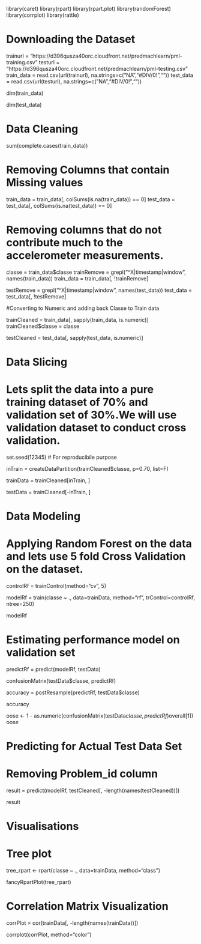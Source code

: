 
library(caret)
library(rpart)
library(rpart.plot)
library(randomForest)
library(corrplot)
library(rattle)

# Downloading the Dataset
trainurl = "https://d396qusza40orc.cloudfront.net/predmachlearn/pml-training.csv"
testurl = "https://d396qusza40orc.cloudfront.net/predmachlearn/pml-testing.csv"
train_data = read.csv(url(trainurl), na.strings=c("NA","#DIV/0!",""))
test_data = read.csv(url(testurl), na.strings=c("NA","#DIV/0!",""))

dim(train_data)

dim(test_data)

# Data Cleaning

sum(complete.cases(train_data))

# Removing Columns that contain Missing values

train_data = train_data[, colSums(is.na(train_data)) == 0] 
test_data = test_data[, colSums(is.na(test_data)) == 0]

# Removing columns that do not contribute much to the accelerometer measurements.

classe = train_data$classe
trainRemove = grepl("^X|timestamp|window", names(train_data))
train_data = train_data[, !trainRemove]

testRemove = grepl("^X|timestamp|window", names(test_data))
test_data = test_data[, !testRemove]

#Converting to Numeric and adding back Classe to Train data

trainCleaned = train_data[, sapply(train_data, is.numeric)]
trainCleaned$classe = classe

testCleaned = test_data[, sapply(test_data, is.numeric)]


# Data Slicing
# Lets split the data into a pure training dataset of 70% and validation set of 30%.We will use validation dataset to conduct cross validation.

set.seed(12345) # For reproducibile purpose

inTrain = createDataPartition(trainCleaned$classe, p=0.70, list=F)

trainData = trainCleaned[inTrain, ]

testData = trainCleaned[-inTrain, ]

# Data Modeling

# Applying Random Forest on the data and lets use 5 fold Cross Validation on the dataset.

controlRf = trainControl(method="cv", 5)

modelRf = train(classe ~ ., data=trainData, method="rf", trControl=controlRf, ntree=250)

modelRf

# Estimating performance model on validation set

predictRf = predict(modelRf, testData)

confusionMatrix(testData$classe, predictRf)

accuracy = postResample(predictRf, testData$classe)

accuracy

oose <- 1 - as.numeric(confusionMatrix(testData$classe, predictRf)$overall[1])
oose

# Predicting for Actual Test Data Set
# Removing Problem_id column

result = predict(modelRf, testCleaned[, -length(names(testCleaned))])

result


# Visualisations

# Tree plot

tree_rpart <- rpart(classe ~ ., data=trainData, method="class")


fancyRpartPlot(tree_rpart) 




# Correlation Matrix Visualization
corrPlot = cor(trainData[, -length(names(trainData))])

corrplot(corrPlot, method="color")



